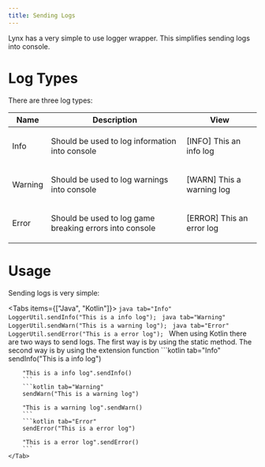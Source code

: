 ```yaml
---
title: Sending Logs
---
```


Lynx has a very simple to use logger wrapper. This simplifies sending logs into console.

# Log Types

There are three log types:

| Name    | Description                                             | View                                                           |
|---------|---------------------------------------------------------|----------------------------------------------------------------|
| Info    | Should be used to log information into console          | <p className="font-mono">[INFO] This an info log</p>    |
| Warning | Should be used to log warnings into console             | <p className="font-mono text-yellow-600">[WARN] This a warning log</p> |
| Error   | Should be used to log game breaking errors into console | <p className="font-mono text-red-600">[ERROR] This an error log</p>   |

# Usage

Sending logs is very simple:

<Tabs items={["Java", "Kotlin"]}>
    <Tab value="Java">
        ```java tab="Info"
        LoggerUtil.sendInfo("This is a info log");
        ```
        ```java tab="Warning"
        LoggerUtil.sendWarn("This is a warning log");
        ```
        ```java tab="Error"
        LoggerUtil.sendError("This is a error log");
        ```
    </Tab>
    <Tab value="Kotlin">
        When using Kotlin there are two ways to send logs. The first way is by using the static method. The second way is by using the extension function
        ```kotlin tab="Info"
        sendInfo("This is a info log")

        "This is a info log".sendInfo()
        ```
        ```kotlin tab="Warning"
        sendWarn("This is a warning log")

        "This is a warning log".sendWarn()
        ```
        ```kotlin tab="Error"
        sendError("This is a error log")

        "This is a error log".sendError()
        ```
    </Tab>
</Tabs>